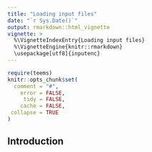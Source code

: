```yaml
---
title: "Loading input files"
date: "`r Sys.Date()`"
output: rmarkdown::html_vignette
vignette: >
  %\VignetteIndexEntry{Loading input files}
  %\VignetteEngine{knitr::rmarkdown}
  \usepackage[utf8]{inputenc}
---
```


```r
require(teems)
knitr::opts_chunk$set(
  comment = "#",
    error = FALSE,
     tidy = FALSE,
    cache = FALSE,
 collapse = TRUE
)
```

## Introduction

